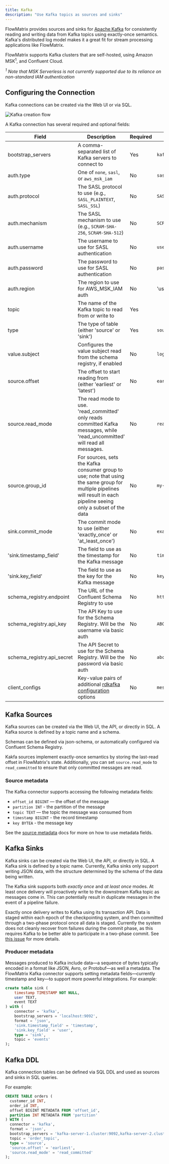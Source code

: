 ```yaml
---
title: Kafka
description: "Use Kafka topics as sources and sinks"
---
```


FlowMatrix provides sources and sinks for [Apache Kafka](https://kafka.apache.org/)
for consistently reading and writing data from Kafka topics using exactly-once
semantics. Kafka's distributed log model makes it a great fit for stream
processing applications like FlowMatrix.

FlowMatrix supports Kafka clusters that are self-hosted, using Amazon
MSK<sup>1</sup>, and Confluent Cloud.

*<sup>1</sup> Note that MSK Serverless is not currently supported due to its
reliance on non-standard IAM authentication*

## Configuring the Connection

Kafka connections can be created via the Web UI or via SQL.

<img
src="/images/create_kafka.png"
alt="Kafka creation flow"
/>

A Kafka connection has several required and optional fields:

| Field | Description | Required | Example |
| ----- | ----------- | -------- | ------- |
| bootstrap_servers | A comma-separated list of Kafka servers to connect to | Yes | `kafka-server-1.cluster:9092,kafka-server-2.cluster:9092` |
| auth.type | One of `none`, `sasl`, or `aws_msk_iam` | No | `sasl` |
| auth.protocol | The SASL protocol to use (e.g., `SASL_PLAINTEXT`, `SASL_SSL`) | No | `SASL_PLAINTEXT` |
| auth.mechanism | The SASL mechanism to use (e.g., `SCRAM-SHA-256`, `SCRAM-SHA-512`) | No | `SCRAM-SHA-256` |
| auth.username | The username to use for SASL authentication | No | `user` |
| auth.password | The password to use for SASL authentication | No | `password` |
| auth.region | The region to use for AWS_MSK_IAM auth | No | 'us-east-1' |
| topic | The name of the Kafka topic to read from or write to | Yes |
| type | The type of table (either 'source' or 'sink') | Yes | `source` |
| value.subject | Configures the value subject read from the schema registry, if enabled | No | `logs-value` |
| source.offset | The offset to start reading from (either 'earliest' or 'latest') | No | `earliest` |
| source.read_mode | The read mode to use. 'read_committed' only reads committed Kafka messages, while 'read_uncommitted' will read all messages.  | No | `read_committed` |
| source.group_id | For sources, sets the Kafka consumer group to use; note that using the same group for multiple pipelines will result in each pipeline seeing only a subset of the data | No | `my-group` |
| sink.commit_mode | The commit mode to use (either 'exactly_once' or 'at_least_once') | No | `exactly_once` |
| 'sink.timestamp_field' | The field to use as the timestamp for the Kafka message | No | `timestamp` |
| 'sink.key_field' | The field to use as the key for the Kafka message | No | `key` |
| schema_registry.endpoint | The URL of the Confluent Schema Registry to use | No | `https://schema-registry.cluster:8081` |
| schema_registry.api_key | The API Key to use for the Schema Registry. Will be the username via basic auth | No | `ABCDEFGHIJK01234` |
| schema_registry.api_secret | The API Secret to use for the Schema Registry. Will be the password via basic auth | No | `abcdefghijklmnopqrstuvwxyzABCDEFGHIJKLMNOPQRSTUVWXYZ0123456789` |
| client_configs | Key-value pairs of additional [rdkafka configuration](https://github.com/confluentinc/librdkafka/blob/master/CONFIGURATION.md) options | No | `message.max.bytes=1000,queue.buffering.max.kbytes=1048576` |

## Kafka Sources

Kafka sources can be created via the Web UI, the API, or directly in SQL. A
Kafka source is defined by a topic name and a schema.

Schemas can be defined via json-schema, or automatically configured via
Confluent Schema Registry.

Kakfa sources implement exactly-once semantics by storing the last-read offset in FlowMatrix's state.
Additionally, you can set `source.read_mode` to `read_committed` to ensure that only committed messages are read.

### Source metadata

The Kafka connector supports accessing the following metadata fields:

* `offset_id BIGINT` — the offset of the message
* `partition INT` - the partition of the message
* `topic TEXT` — the topic the message was consumed from
* `timestamp BIGINT` - the record timestamp
* `key BYTEA` - the message key

See the [source metadata](/connectors/overview#source-metadata) docs for more on how to use metadata fields.

## Kafka Sinks

Kafka sinks can be created via the Web UI, the API, or directly in SQL. A Kafka
sink is defined by a topic name. Currently, Kafka sinks only support writing
JSON data, with the structure determined by the schema of the data being
written.

The Kafka sink supports both *exactly once* and *at least once* modes.
At least once delivery will proactively write to the downstream Kafka topic
as messages come in. This can potentially result in duplicate messages in the event of a pipeline failure.

Exactly once delivery writes to Kafka using its transaction API.
Data is staged within each epoch of the checkpointing system,
and then committed through a two-phase protocol once all data is staged.
Currently the system does not cleanly recover from failures during the commit phase,
as this requires Kafka to be better able to participate in a two-phase commit.
See [this issue](https://github.com/FlowMatrixSystems/flowmatrix/issues/224) for more details.

### Producer metadata

Messages produced to Kafka include data—a sequence of bytes typically encoded in
a format like JSON, Avro, or Protobuf—as well a metadata. The FlowMatrix Kafka
connector supports setting metadata fields—currently timestamp and key—to
support more powerful integrations. For example:

```sql
create table sink (
    timestamp TIMESTAMP NOT NULL,
    user TEXT,
    event TEXT
) with (
    connector = 'kafka',
    bootstrap_servers = 'localhost:9092',
    format = 'json',
    'sink.timestamp_field' = 'timestamp',
    'sink.key_field' = 'user',
    type = 'sink',
    topic = 'events'
);
```


## Kafka DDL

Kafka connection tables can be defined via SQL DDL and used as sources and sinks in
SQL queries.

For example:

```sql
CREATE TABLE orders (
  customer_id INT,
  order_id INT,
  offset BIGINT METADATA FROM 'offset_id',
  partition INT METADATA FROM 'partition'
) WITH (
  connector = 'kafka',
  format = 'json',
  bootstrap_servers = 'kafka-server-1.cluster:9092,kafka-server-2.cluster:9092',
  topic = 'order_topic',
  type = 'source',
  'source.offset' = 'earliest',
  'source.read_mode' = 'read_committed'
);
```
